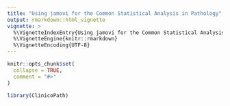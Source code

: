 ```yaml
---
title: "Using jamovi for the Common Statistical Analysis in Pathology"
output: rmarkdown::html_vignette
vignette: >
  %\VignetteIndexEntry{Using jamovi for the Common Statistical Analysis in Pathology}
  %\VignetteEngine{knitr::rmarkdown}
  %\VignetteEncoding{UTF-8}
---
```


```r
knitr::opts_chunk$set(
  collapse = TRUE,
  comment = "#>"
)
```

```r
library(ClinicoPath)
```

